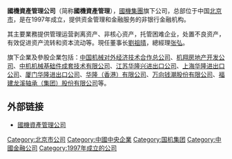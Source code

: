 '''國機資產管理公司'''（简称'''國機資產管理'''），[[國機集團|國機集團]]旗下公司，总部位于中国[[北京市|北京市]]，是在1997年成立，提供资金管理和金融服务的非银行金融机构。

其主要業務提供管理运营剥离资产、非核心资产，托管困难企业，处置不良资产，有效促进资产流转和资本流动等。現任董事长[[劉祖晴|劉祖晴]]，總經理[[张弘|张弘]]。

旗下企業及參股企業包括：[[中国机械对外经济技术合作总公司|中国机械对外经济技术合作总公司]]、[[机翔房地产开发公司|机翔房地产开发公司]]、[[中机机械基础件成套技术有限公司|中机机械基础件成套技术有限公司]]、[[江苏华隆兴进出口公司|江苏华隆兴进出口公司]]、[[上海华隆进出口公司|上海华隆进出口公司]]、[[厦门华隆进出口公司|厦门华隆进出口公司]]、[[华隆（香港）有限公司|华隆（香港）有限公司]]、[[万向钱潮股份有限公司|万向钱潮股份有限公司]]、[[福建龙溪轴承（集团）股份有限公司|福建龙溪轴承（集团）股份有限公司]]等。

== 外部链接 ==
* [http://www.sino-capital.com.cn 國機資產管理公司]{{Wayback|url=http://www.sino-capital.com.cn/ |date=20200928141402 }}

[[Category:北京市公司|Category:北京市公司]]
[[Category:中國中央企業|Category:中國中央企業]]
[[Category:国机集团|Category:国机集团]]
[[Category:中國金融公司|Category:中國金融公司]]
[[Category:1997年成立的公司|Category:1997年成立的公司]]